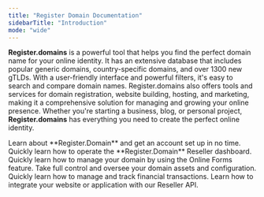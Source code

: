 ```yaml
---
title: "Register Domain Documentation"
sidebarTitle: "Introduction"
mode: "wide"
---
```


**Register.domains** is a powerful tool that helps you find the perfect domain name for your online identity. 
It has an extensive database that includes popular generic domains, country-specific domains, and over 1300 new gTLDs. 
With a user-friendly interface and powerful filters, it's easy to search and compare domain names. Register.domains also offers tools and services for domain registration, website building, hosting, and marketing, making it a comprehensive solution for managing and growing your online presence. 
Whether you're starting a business, blog, or personal project, **Register.domains** has everything you need to create the perfect online identity.

<CardGroup cols={2}>
  <Card
    title="Knowledge Base"
    icon="book-open-cover"
    href="/Knowledge Base/Processes"
  >
    Learn about **Register.Domain** and get an account set up in no time.
  </Card>
  <Card title="Reseller Admin Panel" icon="sellcast" href="/Reseller Admin Panel/Signup">
    Quickly learn how to operate the **Register.Domain** Reseller dashboard.
  </Card>
  <Card title="Online Forms" icon="globe" href="Online Forms/Domain/Search">
    Quickly learn how to manage your domain by using the Online Forms feature.
  </Card>
  <Card
    title="Portofolio"
    icon="address-card"
    href="/Portfolio/Domains/Active"
  >
    Take full control and oversee your domain assets and configuration.
  </Card>
</CardGroup>

<CardGroup cols={2}>
  <Card
    title="Accounting"
    icon="calculator"
    href="/Accounting/Service Orders"
  >
    Quickly learn how to manage and track financial transactions.
  </Card>
  <Card
    title="API Integration"
    icon="webhook"
    href="/API/Guides"
  >
    Learn how to integrate your website or application with our Reseller API.
  </Card>
</CardGroup>